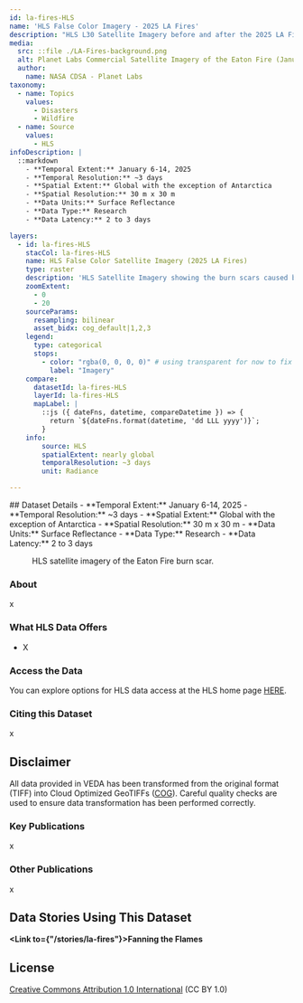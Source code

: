 ```yaml
---
id: la-fires-HLS
name: 'HLS False Color Imagery - 2025 LA Fires'
description: "HLS L30 Satellite Imagery before and after the 2025 LA Fires."
media:
  src: ::file ./LA-Fires-background.png
  alt: Planet Labs Commercial Satellite Imagery of the Eaton Fire (January 9, 2025).
  author:
    name: NASA CDSA - Planet Labs
taxonomy:
  - name: Topics
    values:
      - Disasters
      - Wildfire
  - name: Source
    values:
      - HLS
infoDescription: |
  ::markdown
    - **Temporal Extent:** January 6-14, 2025
    - **Temporal Resolution:** ~3 days
    - **Spatial Extent:** Global with the exception of Antarctica
    - **Spatial Resolution:** 30 m x 30 m 
    - **Data Units:** Surface Reflectance 
    - **Data Type:** Research
    - **Data Latency:** 2 to 3 days

layers:
  - id: la-fires-HLS
    stacCol: la-fires-HLS
    name: HLS False Color Satellite Imagery (2025 LA Fires)
    type: raster
    description: 'HLS Satellite Imagery showing the burn scars caused by the 2025 LA Fires.'
    zoomExtent:
      - 0
      - 20
    sourceParams:
      resampling: bilinear
      asset_bidx: cog_default|1,2,3
    legend:
      type: categorical
      stops:
        - color: "rgba(0, 0, 0, 0)" # using transparent for now to fix the issues with scrollytelling
          label: "Imagery"
    compare:
      datasetId: la-fires-HLS
      layerId: la-fires-HLS
      mapLabel: |
        ::js ({ dateFns, datetime, compareDatetime }) => {
          return `${dateFns.format(datetime, 'dd LLL yyyy')}`;        
        }
    info:
        source: HLS
        spatialExtent: nearly global
        temporalResolution: ~3 days
        unit: Radiance

---
```


<Block>
  <Prose>
  ## Dataset Details
    - **Temporal Extent:** January 6-14, 2025
    - **Temporal Resolution:** ~3 days
    - **Spatial Extent:** Global with the exception of Antarctica
    - **Spatial Resolution:** 30 m x 30 m 
    - **Data Units:** Surface Reflectance 
    - **Data Type:** Research
    - **Data Latency:** 2 to 3 days
  </Prose>
<Figure>
  <Map
    datasetId='la-fires-HLS'
    layerId='la-fires-HLS'
    dateTime='2025-01-06'
    zoom={12}
    center={[-118.15241, 34.1986]}
    compareDateTime='2025-01-14'
  />
  <Caption
    attrAuthor='NASA'
    attrUrl='https://nasa.gov/'
  >
    HLS satellite imagery of the Eaton Fire burn scar.
  </Caption>
</Figure>
</Block>

<Block>
  <Prose>

  ### About

  x

  </Prose>
</Block>

<Block>
  
  <Prose>

  ### What HLS Data Offers

  * X

  </Prose>
</Block>

<Block>
  <Prose>
  
  ### Access the Data

  You can explore options for HLS data access at the HLS home page [HERE](https://hls.gsfc.nasa.gov/).
  </Prose>
</Block>

<Block>
  <Prose>
    
  ### Citing this Dataset

  x
  </Prose>
</Block>

<Block>
  <Prose>
  
  ## Disclaimer

  All data provided in VEDA has been transformed from the original format (TIFF) into Cloud Optimized GeoTIFFs ([COG](https://www.cogeo.org)). Careful quality checks are used to ensure data transformation has been performed correctly.  
  
  </Prose>
</Block>

<Block>
  <Prose>

  ### Key Publications
  
  x
  </Prose>
</Block>

<Block>
  <Prose>

  ### Other Publications
  
  x
  </Prose>
</Block>

<Block>
  <Prose>
  
  ## Data Stories Using This Dataset
  
  **<Link to={"/stories/la-fires"}>Fanning the Flames</Link>**

  </Prose>
</Block>

<Block>
  <Prose>
  
  ## License
  
  [Creative Commons Attribution 1.0 International](https://creativecommons.org/publicdomain/zero/1.0/legalcode) (CC BY 1.0)

  </Prose>
</Block>

